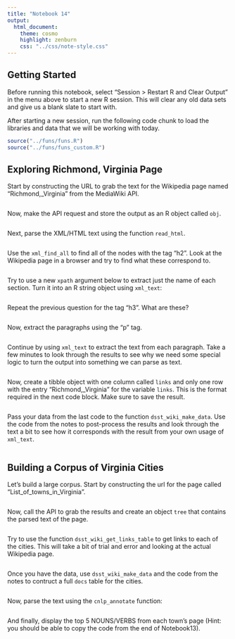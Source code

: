 ```yaml
---
title: "Notebook 14"
output:
  html_document:
    theme: cosmo
    highlight: zenburn
    css: "../css/note-style.css"
---
```


## Getting Started

Before running this notebook, select "Session > Restart R and Clear Output" in
the menu above to start a new R session. This will clear any old data sets and
give us a blank slate to start with.

After starting a new session, run the following code chunk to load the
libraries and data that we will be working with today.

```r
source("../funs/funs.R")
source("../funs/funs_custom.R")
```

## Exploring Richmond, Virginia Page

Start by constructing the URL to grab the text for the Wikipedia page named
"Richmond,_Virginia" from the MediaWiki API.

```r

```

Now, make the API request and store the output as an R object called `obj`.

```r

```

Next, parse the XML/HTML text using the function `read_html`.

```r

```

Use the `xml_find_all` to find all of the nodes with the tag "h2". Look at the
Wikipedia page in a browser and try to find what these correspond to.

```r

```

Try to use a new `xpath` argument below to extract just the name of each 
section. Turn it into an R string object using `xml_text`:

```r

```

Repeat the previous question for the tag "h3". What are these?

```r

```

Now, extract the paragraphs using the "p" tag.

```r

```

Continue by using `xml_text` to extract the text from each paragraph. Take a 
few minutes to look through the results to see why we need some special logic
to turn the output into something we can parse as text.

```r

```

Now, create a tibble object with one column called `links` and only one row 
with the entry "Richmond,_Virginia" for the variable `links`. This is the format
required in the next code block. Make sure to save the result.

```r

```

Pass your data from the last code to the function `dsst_wiki_make_data`. Use
the code from the notes to post-process the results and look through the text
a bit to see how it corresponds with the result from your own usage of 
`xml_text`.

```r

```

## Building a Corpus of Virginia Cities

Let's build a large corpus. Start by constructing the url for the page
called "List_of_towns_in_Virginia".

```r

```

Now, call the API to grab the results and create an object `tree` that contains
the parsed text of the page.

```r

```

Try to use the function `dsst_wiki_get_links_table` to get links to each of
the cities. This will take a bit of trial and error and looking at the actual
Wikipedia page.

```r

```

Once you have the data, use `dsst_wiki_make_data` and the code from the notes
to contruct a full `docs` table for the cities.

```r

```

Now, parse the text using the `cnlp_annotate` function:

```r

```

And finally, display the top 5 NOUNS/VERBS from each town's page (Hint: you 
should be able to copy the code from the end of Notebook13).

```r

```

